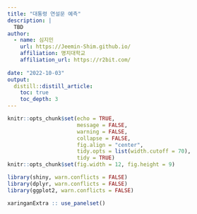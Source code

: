 ```yaml
---
title: "대통령 연설문 예측"
description: |
  TBD
author:
  - name: 심지민 
    url: https://Jeemin-Shim.github.io/
    affiliation: 명지대학교
    affiliation_url: https://r2bit.com/
  
date: "2022-10-03"
output: 
  distill::distill_article:
    toc: true
    toc_depth: 3  
---
```


```r
knitr::opts_chunk$set(echo = TRUE, 
                      message = FALSE, 
                      warning = FALSE, 
                      collapse = FALSE,
                      fig.align = "center",
                      tidy.opts = list(width.cutoff = 70), 
                      tidy = TRUE)
knitr::opts_chunk$set(fig.width = 12, fig.height = 9)

library(shiny, warn.conflicts = FALSE)
library(dplyr, warn.conflicts = FALSE)
library(ggplot2, warn.conflicts = FALSE)

xaringanExtra :: use_panelset()
```
